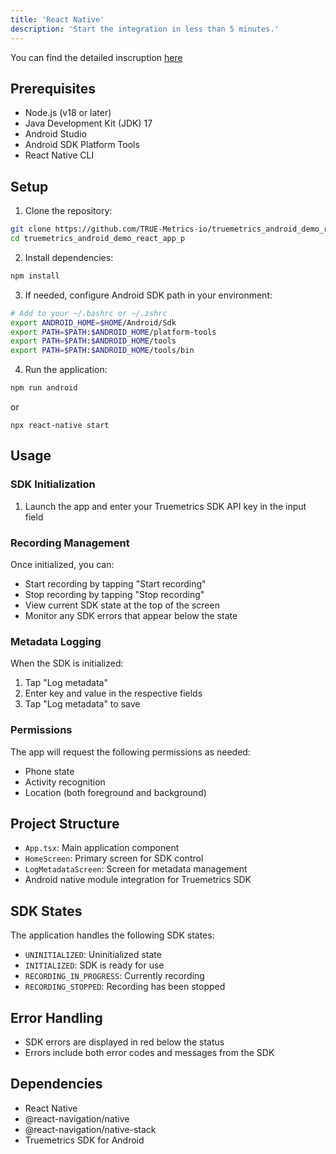 ```yaml
---
title: 'React Native'
description: 'Start the integration in less than 5 minutes.'
---
```

You can find the detailed inscruption
[here](https://github.com/TRUE-Metrics-io/truemetrics_android_demo_react_app_p)

## Prerequisites

- Node.js (v18 or later)
- Java Development Kit (JDK) 17
- Android Studio
- Android SDK Platform Tools
- React Native CLI

## Setup

1. Clone the repository:
```bash
git clone https://github.com/TRUE-Metrics-io/truemetrics_android_demo_react_app_p
cd truemetrics_android_demo_react_app_p
```

2. Install dependencies:
```bash
npm install
```

3. If needed, configure Android SDK path in your environment:
```bash
# Add to your ~/.bashrc or ~/.zshrc
export ANDROID_HOME=$HOME/Android/Sdk
export PATH=$PATH:$ANDROID_HOME/platform-tools
export PATH=$PATH:$ANDROID_HOME/tools
export PATH=$PATH:$ANDROID_HOME/tools/bin
```

4. Run the application:
```bash
npm run android
```
or
```
npx react-native start
```

## Usage

### SDK Initialization

1. Launch the app and enter your Truemetrics SDK API key in the input field

### Recording Management

Once initialized, you can:
- Start recording by tapping "Start recording"
- Stop recording by tapping "Stop recording"
- View current SDK state at the top of the screen
- Monitor any SDK errors that appear below the state

### Metadata Logging

When the SDK is initialized:
1. Tap "Log metadata"
2. Enter key and value in the respective fields
3. Tap "Log metadata" to save

### Permissions

The app will request the following permissions as needed:
- Phone state
- Activity recognition
- Location (both foreground and background)

## Project Structure

- `App.tsx`: Main application component
- `HomeScreen`: Primary screen for SDK control
- `LogMetadataScreen`: Screen for metadata management
- Android native module integration for Truemetrics SDK

## SDK States

The application handles the following SDK states:
- `UNINITIALIZED`: Uninitialized state
- `INITIALIZED`: SDK is ready for use
- `RECORDING_IN_PROGRESS`: Currently recording
- `RECORDING_STOPPED`: Recording has been stopped

## Error Handling

- SDK errors are displayed in red below the status
- Errors include both error codes and messages from the SDK

## Dependencies

- React Native
- @react-navigation/native
- @react-navigation/native-stack
- Truemetrics SDK for Android

